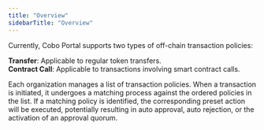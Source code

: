 ```yaml
---
title: "Overview"
sidebarTitle: "Overview"
---
```


Currently, Cobo Portal supports two types of off-chain transaction policies:

**Transfer**: Applicable to regular token transfers.<br/>
**Contract Call**: Applicable to transactions involving smart contract calls.<br/>

Each organization manages a list of transaction policies. When a transaction is initiated, it undergoes a matching process against the ordered policies in the list. If a matching policy is identified, the corresponding preset action will be executed, potentially resulting in auto approval, auto rejection, or the activation of an approval quorum.

